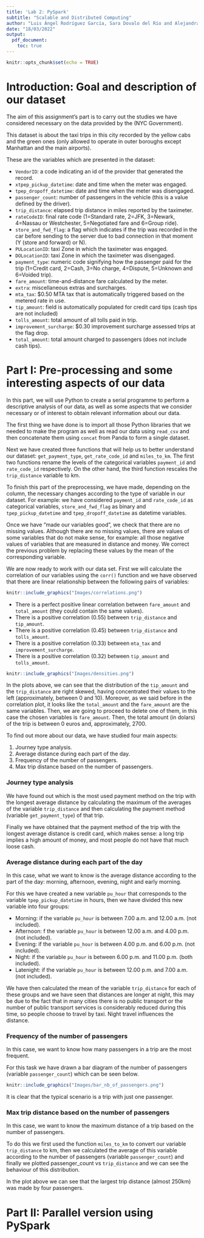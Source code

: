 ```yaml
---
title: 'Lab 2: PySpark'
subtitle: "Scalable and Distributed Computing"
author: "Luis Ángel Rodríguez García, Sara Dovalo del Río and Alejandra Estrada Sanz"
date: "18/03/2022"
output: 
  pdf_document:
    toc: true
---
```


```r
knitr::opts_chunk$set(echo = TRUE)
```

# Introduction: Goal and description of our dataset

The aim of this assignment's part is to carry out the studies we have considered necessary on the data provided by the (NYC Government). 

This dataset is about the taxi trips in this city recorded by the yellow cabs and the green ones (only allowed to operate in outer boroughs except Manhattan and the main airports).

These are the variables which are presented in the dataset:

- `VendorID`: a code indicating an id of the provider that generated the record.
- `xtpep_pickup_datetime`: date and time when the meter was engaged.
- `tpep_dropoff_datetime`: date and time when the meter was disengaged.
- `passenger_count`: number of passengers in the vehicle (this is a value defined by the driver).
- `trip_distance`: elapsed trip distance in miles reported by the taximeter.
- `rateCodeID`: final rate code (1=Standard rate, 2=JFK, 3=Newark, 4=Nassau or Westchester, 5=Negotiated fare and 6=Group ride).
- `store_and_fwd_flag`: a flag which indicates if the trip was recorded in the car before sending to the server due to bad connection in that moment (Y (store and forward) or N).
- `PULocationID`: taxi Zone in which the taximeter was engaged.
- `DOLocationID`: taxi Zone in which the taximeter was disengaged.
- `payment_type`: numeric code signifying how the passenger paid for the trip (1=Credit card, 2=Cash, 3=No charge, 4=Dispute, 5=Unknown and 6=Voided trip).
- `fare_amount`: time-and-distance fare calculated by the meter.
- `extra`: miscellaneous extras and surcharges.
- `mta_tax`: $0.50 MTA tax that is automatically triggered based on the metered rate in use.
- `tip_amount`: field is automatically populated for credit card tips (cash tips are not included)
- `tolls_amount`: total amount of all tolls paid in trip. 
- `improvement_surcharge`: $0.30 improvement surcharge assessed trips at the flag drop.
- `total_amount`: total amount charged to passengers (does not include cash tips).


# Part I: Pre-processing and some interesting aspects of our data

In this part, we will use Python to create a serial programme to perform a descriptive analysis of our data, as well as some aspects that we consider necessary or of interest to obtain relevant information about our data. 

The first thing we have done is to import all those Python libraries that we needed to make the program as well as read our data using `read_csv` and then concatenate them using `concat` from Panda to form a single dataset.

Next we have created three functions that will help us to better understand our dataset: `get_payment_type`, `get_rate_code_id` and `miles_to_km`. The first two functions rename the levels of the categorical variables `payment_id` and `rate_code_id` respectively. On the other hand, the third function rescales the `trip_distance` variable to km.

To finish this part of the preprocessing, we have made, depending on the column, the necessary changes according to the type of variable in our dataset. For example: we have considered `payment_id` and `rate_code_id` as categorical variables, `store_and_fwd_flag` as binary and `tpep_pickup_datetime` and `tpep_dropoff_datetime` as datetime variables.

Once we have "made our variables good", we check that there are no missing values. Although there are no missing values, there are values of some variables that do not make sense, for example: all those negative values of variables that are measured in distance and money. We correct the previous problem by replacing these values by the mean of the corresponding variable.

We are now ready to work with our data set. First we will calculate the correlation of our variables using the `corr()` function and we have observed that there are linear relationship between the following pairs of variables:

```r
knitr::include_graphics("Images/correlations.png")
```

- There is a perfect positive linear correlation between `fare_amount` and `total_amount` (they could contain the same values).
- There is a positive correlation (0.55) between `trip_distance` and `tip_amount`.
- There is a positive correlation (0.45) between `trip_distance` and `tolls_amount`.
- There is a positive correlation (0.33) between `mta_tax` and `improvement_surcharge`. 
- There is a positive correlation (0.32) between `tip_amount` and `tolls_amount`.

```r
knitr::include_graphics("Images/densities.png")
```

In the plots above, we can see that the distribution of the `tip_amount` and the `trip_distance` are right skewed, having concentrated their values to the left (approximately, between 0 and 10). Moreover, as we said before in the correlation plot, it looks like the `total_amount` and the `fare_amount` are the same variables. Then, we are going to proceed to delete one of them, in this case the chosen variables is `fare_amount`. Then, the total amount (in dolars) of the trip is between 0 euros and, approximately, 2700.

To find out more about our data, we have studied four main aspects: 

1. Journey type analysis. 
2. Average distance during each part of the day. 
3. Frequency of the number of passengers.
4. Max trip distance based on the number of passengers.


### Journey type analysis

We have found out which is the most used payment method on the trip with the longest average distance by calculating the maximum of the averages of the variable `trip_distance` and then calculating the payment method (variable `get_payment_type`) of that trip.

Finally we have obtained that the payment method of the trip with the longest average distance is credit card, which makes sense: a long trip implies a high amount of money, and most people do not have that much loose cash.


###  Average distance during each part of the day

In this case, what we want to know is the average distance according to the part of the day: morning, afternoon, evening, night and early morning.

For this we have created a new variable `pu_hour` that corresponds to the variable `tpep_pickup_datetime` in hours, then we have divided this new variable into four groups: 

- Morning: if the variable `pu_hour` is between 7.00 a.m. and 12.00 a.m. (not included).
- Afternoon: f the variable `pu_hour` is between 12.00 a.m. and 4.00 p.m. (not included).
- Evening: if the variable `pu_hour` is between 4.00 p.m. and 6.00 p.m. (not included).
- Night: if the variable `pu_hour` is between 6.00 p.m. and 11.00 p.m. (both included).
- Latenight: if the variable `pu_hour` is between 12.00 p.m. and 7.00 a.m. (not included).

We have then calculated the mean of the variable `trip_distance` for each of these groups and we have seen that distances are longer at night, this may be due to the fact that in many cities there is no public transport or the number of public transport services is considerably reduced during this time, so people choose to travel by taxi. Night travel influences the distance.


### Frequency of the number of passengers

In this case, we want to know how many passengers in a trip are the most frequent.

For this task we have drawn a bar diagram of the number of passengers (variable `passenger_count`) which can be seen below.

```r
knitr::include_graphics("Images/bar_nb_of_passengers.png")
```

It is clear that the typical scenario is a trip with just one passenger.


### Max trip distance based on the number of passengers

In this case, we want to know the maximum distance of a trip based on the number of passengers.

To do this we first used the function `miles_to_km` to convert our variable `trip_distance` to km, then we calculated the average of this variable according to the number of passengers (variable `passenger_count`) and finally we plotted passenger_count vs `trip_distance` and we can see the behaviour of this distribution.


In the plot above we can see that the largest trip distance (almost 250km) was made by four passengers. 


# Part II: Parallel version using PySpark






